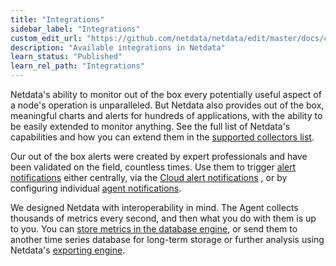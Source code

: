 ```yaml
---
title: "Integrations"
sidebar_label: "Integrations"
custom_edit_url: "https://github.com/netdata/netdata/edit/master/docs/category-overview-pages/integrations-overview.md"
description: "Available integrations in Netdata"
learn_status: "Published"
learn_rel_path: "Integrations"
---
```



Netdata's ability to monitor out of the box every potentially useful aspect of a node's operation is unparalleled.
But Netdata also provides out of the box, meaningful charts and alerts for hundreds of applications, with the ability
to be easily extended to monitor anything. See the full list of Netdata's capabilities and how you can extend them in the 
[supported collectors list](https://github.com/netdata/netdata/blobl/master/collectors/COLLECTORS.md).

Our out of the box alerts were created by expert professionals and have been validated on the field, countless times.
Use them to trigger [alert notifications](/docs/nightly/integrations/notify/notify) 
either centrally, via the 
[Cloud alert notifications](/docs/nightly/integrations/notify/cloud-alert-notifications/cloud-alert-notifications)
, or by configuring individual 
[agent notifications](https://github.com/netdata/netdata/blobl/master/health/notifications/README.md).

We designed Netdata with interoperability in mind. The Agent collects thousands of metrics every second, and then what
you do with them is up to you. You can 
[store metrics in the database engine](/docs/nightly/guides/netdata-longer-metrics-retention),
or send them to another time series database for long-term storage or further analysis using
Netdata's [exporting engine](/docs/nightly/integrations/export/export).


